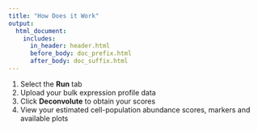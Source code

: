```yaml
---
title: "How Does it Work"
output:
  html_document:
    includes:
      in_header: header.html
      before_body: doc_prefix.html
      after_body: doc_suffix.html
---
```

<script src="https://kit.fontawesome.com/b487b76f1c.js" crossorigin="anonymous"></script>

<ol>
  <li>Select the <b><i class="fa-solid fa-person-running"></i> Run</b> tab</li>
  <li>Upload your bulk expression profile data</li>
  <li>Click <b><i class="fa-solid fa-brain"></i> Deconvolute</b> to obtain your scores</li>
  <li>View your estimated cell-population abundance scores,            markers and available plots</li>
</ol>

<!-- This web-app is very easy to use: -->
